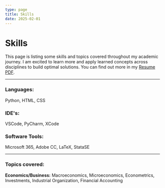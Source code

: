 ```yaml
---
type: page
title: Skills
date: 2025-02-01
---
```


# Skills

This page is listing some skills and topics covered throughout my academic journey.
I am excited to learn more and apply learned concepts across disciplines to build optimal solutions.
You can find out more in my [Resume PDF](link).

---

### Languages:

Python, HTML, CSS

### IDE's:

VSCode, PyCharm, XCode

### Software Tools:

Microsoft 365, Adobe CC, LaTeX, StataSE

---

### Topics covered:

**Economics/Business:** Macroeconomics, Microeconomics, Econometrics, Investments,
Industrial Organization, Financial Accounting
